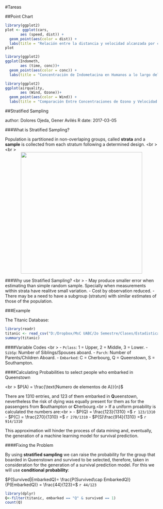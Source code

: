 #Tareas


##Point Chart

```r
library(ggplot2)
plot <- ggplot(cars,
       aes (speed, dist)) +
  geom_point(aes(color = dist)) +
  labs(title = "Relación entre la distancia y velocidad alcanzada por carros", x = "Velocidad en millas por hora", y = "Distancia")
plot
```

```r
library(ggplot2)
ggplot(Indometh,
       aes (time, conc))+
  geom_point(aes(color = conc)) +
  labs(title = "Concentración de Indometacina en Humanos a lo largo del Tiempo", x = "Tiempo", y = "Concentración Sérica")
```

```r
library(ggplot2)
ggplot(airquality,
       aes (Wind, Ozone))+
  geom_point(aes(color = Wind)) +
  labs(title = "Comparación Entre Concentraciones de Ozono y Velocidad de Aire", x = "Velocidad del Aire en Millas por Hora", y = "Concentración de Ozono")
```

##Stratified Sampling

author: Dolores Ojeda, Gener Avilés R
date: 2017-03-05


###What is Stratified Sampling?

Population is partitioned in non-overlaping groups, called **strata** and a **sample** is collected from each stratum following a determined design.
<br \><br \>
<center><img src="http://image.mathcaptain.com/cms/images/113/stratified-sampling.png" height="400px" /></center>


###Why use Stratified Sampling?
<br \>
- May produce smaller error when estimating than simple random sample. Specially when measurements within strata have realitve small variation.
- Cost by observation reduced.
- There may be a need to have a subgroup (stratum) with similar estimates of those of the population.


###Example

The Titanic Database:

```r
library(readr)
titanic <- read_csv("D:/Dropbox/MsC UABC/2o Semestre/Clases/Estadistica/estadistica_tareas/titanictest.csv")
summary(titanic)
```

####Variable Codes
<br \>
- `Pclass`: 1 = Upper, 2 = Middle, 3 = Lower.
- `SibSp`: Number of Siblings/Spouses aboard.
- `Parch`: Number of Parents/Children Aboard.
- `Embarked`: C = Cherbourg, Q = Queenstown, S = Southampton.

####Calculating Probabilities to select people who embarked in Queenstown

<br \>
$P(A) = \frac{\text{Numero de elementos de A}}{n}$

There are 1310 entries, and 123 of them embarked in **Q**ueenstown, nevertheless the risk of dying was equally present for them as for the passengers from **S**outhampton or **C**herbourg.<br \>
If a uniform proability is calculated the numbers are:<br \>
- $P(Q) = \frac{123}{1310} =$ `r 123/1310`
- $P(C) = \frac{270}{1310} =$ `r 270/1310`
- $P(S)\frac{914}{1310} =$ `r 914/1310`

This approximation will hinder the process of data mining and, eventually, the generation of a machine learning model for survival prediction.

####Fixing the Problem

By using **stratified sampling** we can raise the probability for the group that boarded in Queenstown and survived to be selected, therefore, taken in consideration for the generation of a survival prediction model. For this we will use **conditional probability**:

$P(Survived|EmbarkedQ)= \frac{P(Survived\cap EmbarkedQ)}{P(EmbarkedQ)} = \frac{44}{123}=$ `r 44/123`
```r
library(dplyr)
Q<-filter(titanic, embarked == "Q" & survived == 1)
count(Q)
```

